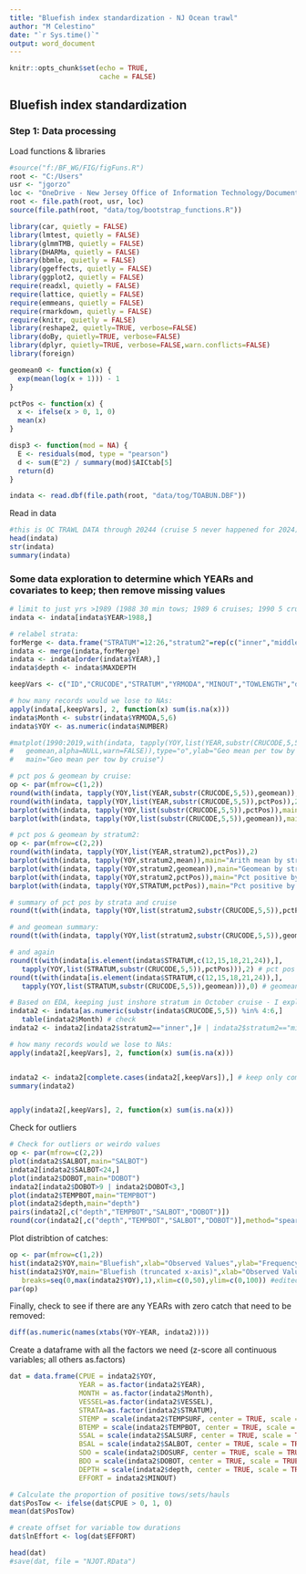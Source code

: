 ---
title: "Bluefish index standardization - NJ Ocean trawl"
author: "M Celestino"
date: "`r Sys.time()`"
output: word_document
---

```{r setup, include=FALSE}
knitr::opts_chunk$set(echo = TRUE,
                      cache = FALSE)
```

## Bluefish index standardization

### Step 1: Data processing

Load functions & libraries
```{r}
#source("f:/BF_WG/FIG/figFuns.R")
root <- "C:/Users"
usr <- "jgorzo"
loc <- "OneDrive - New Jersey Office of Information Technology/Documents"
root <- file.path(root, usr, loc)
source(file.path(root, "data/tog/bootstrap_functions.R"))

library(car, quietly = FALSE)
library(lmtest, quietly = FALSE)
library(glmmTMB, quietly = FALSE)
library(DHARMa, quietly = FALSE)
library(bbmle, quietly = FALSE)
library(ggeffects, quietly = FALSE)
library(ggplot2, quietly = FALSE)
require(readxl, quietly = FALSE)
require(lattice, quietly = FALSE)
require(emmeans, quietly = FALSE)
require(rmarkdown, quietly = FALSE)
require(knitr, quietly = FALSE)
library(reshape2, quietly=TRUE, verbose=FALSE)
library(doBy, quietly=TRUE, verbose=FALSE)
library(dplyr, quietly=TRUE, verbose=FALSE,warn.conflicts=FALSE)
library(foreign)

geomean0 <- function(x) {
  exp(mean(log(x + 1))) - 1
}

pctPos <- function(x) {
  x <- ifelse(x > 0, 1, 0)
  mean(x)
}

disp3 <- function(mod = NA) {
  E <- residuals(mod, type = "pearson")
  d <- sum(E^2) / summary(mod)$AICtab[5]
  return(d)
}

indata <- read.dbf(file.path(root, "data/tog/TOABUN.DBF"))
```

Read in data
```{r}
#this is OC TRAWL DATA through 20244 (cruise 5 never happened for 2024)
head(indata)
str(indata)
summary(indata)
```

### Some data exploration to determine which YEARs and covariates to keep; then remove missing values
```{r}
# limit to just yrs >1989 (1988 30 min tows; 1989 6 cruises; 1990 5 cruises (Dec+Feb combined into single January cruise))
indata <- indata[indata$YEAR>1988,]

# relabel strata:
forMerge <- data.frame("STRATUM"=12:26,"stratum2"=rep(c("inner","middle","outer"),times=5))
indata <- merge(indata,forMerge)                                                # YEAR order gets shuffled here
indata <- indata[order(indata$YEAR),]
indata$depth <- indata$MAXDEPTH

keepVars <- c("ID","CRUCODE","STRATUM","YRMODA","MINOUT","TOWLENGTH","depth","TEMPBOT","SALBOT","DOBOT","stratum2")

# how many records would we lose to NAs:
apply(indata[,keepVars], 2, function(x) sum(is.na(x)))
indata$Month <- substr(indata$YRMODA,5,6)
indata$YOY <- as.numeric(indata$NUMBER)
```

```{r eval=FALSE}
#matplot(1990:2019,with(indata, tapply(YOY,list(YEAR,substr(CRUCODE,5,5)),
#   geomean,alpha=NULL,warn=FALSE)),type="o",ylab="Geo mean per tow by cruise",
#   main="Geo mean per tow by cruise")

# pct pos & geomean by cruise:
op <- par(mfrow=c(1,2))
round(with(indata, tapply(YOY,list(YEAR,substr(CRUCODE,5,5)),geomean)),2)#,alpha=NULL,warn=FALSE)),2) # geomean
round(with(indata, tapply(YOY,list(YEAR,substr(CRUCODE,5,5)),pctPos)),2) # pct pos
barplot(with(indata, tapply(YOY,list(substr(CRUCODE,5,5)),pctPos)),main="Pct positive by cruise")
barplot(with(indata, tapply(YOY,list(substr(CRUCODE,5,5)),geomean)),main="Geometric mean by cruise") #,alpha=NULL,warn=FALSE

# pct pos & geomean by stratum2:
op <- par(mfrow=c(2,2))
round(with(indata, tapply(YOY,list(YEAR,stratum2),pctPos)),2)
barplot(with(indata, tapply(YOY,stratum2,mean)),main="Arith mean by strata")
barplot(with(indata, tapply(YOY,stratum2,geomean)),main="Geomean by strata") #,alpha=NULL,warn=FALSE
barplot(with(indata, tapply(YOY,stratum2,pctPos)),main="Pct positive by strata")
barplot(with(indata, tapply(YOY,STRATUM,pctPos)),main="Pct positive by strata")

# summary of pct pos by strata and cruise
round(t(with(indata, tapply(YOY,list(stratum2,substr(CRUCODE,5,5)),pctPos))),2) # pct pos

# and geomean summary:
round(t(with(indata, tapply(YOY,list(stratum2,substr(CRUCODE,5,5)),geomean))),0) # geomean ,alpha=NULL,warn=FALSE

# and again
round(t(with(indata[is.element(indata$STRATUM,c(12,15,18,21,24)),], 
   tapply(YOY,list(STRATUM,substr(CRUCODE,5,5)),pctPos))),2) # pct pos (inshore strata only)
round(t(with(indata[is.element(indata$STRATUM,c(12,15,18,21,24)),], 
   tapply(YOY,list(STRATUM,substr(CRUCODE,5,5)),geomean))),0) # geomean (inshore strata only) ,alpha=NULL,warn=FALSE
```

```{r}
# Based on EDA, keeping just inshore stratum in October cruise - I explored cruises 4-5 and performance was worse than just cruise 5
indata2 <- indata[as.numeric(substr(indata$CRUCODE,5,5)) %in% 4:6,]
   table(indata2$Month) # check
indata2 <- indata2[indata2$stratum2=="inner",]# | indata2$stratum2=="middle"]

# how many records would we lose to NAs:
apply(indata2[,keepVars], 2, function(x) sum(is.na(x)))


indata2 <- indata2[complete.cases(indata2[,keepVars]),] # keep only complete cases
summary(indata2)


apply(indata2[,keepVars], 2, function(x) sum(is.na(x)))

```


Check for outliers
```{r}
# Check for outliers or weirdo values
op <- par(mfrow=c(2,2))
plot(indata2$SALBOT,main="SALBOT")
indata2[indata2$SALBOT<24,]
plot(indata2$DOBOT,main="DOBOT")
indata2[indata2$DOBOT>9 | indata2$DOBOT<3,]
plot(indata2$TEMPBOT,main="TEMPBOT")
plot(indata2$depth,main="depth")
pairs(indata2[,c("depth","TEMPBOT","SALBOT","DOBOT")])
round(cor(indata2[,c("depth","TEMPBOT","SALBOT","DOBOT")],method="spearman"),2) # no strong correlations (numerically)
```

Plot distribtion of catches:
```{r}
op <- par(mfrow=c(1,2))
hist(indata2$YOY,main="Bluefish",xlab="Observed Values",ylab="Frequency", breaks=seq(0,max(indata2$YOY),1))
hist(indata2$YOY,main="Bluefish (truncated x-axis)",xlab="Observed Values",ylab="Frequency",
   breaks=seq(0,max(indata2$YOY),1),xlim=c(0,50),ylim=c(0,100)) #edited to "zoom in" on tog distribution
par(op)
```

Finally, check to see if there are any YEARs with zero catch that need to be removed:
```{r}
diff(as.numeric(names(xtabs(YOY~YEAR, indata2))))
```


Create a dataframe with all the factors we need (z-score all continuous variables; all others as.factors)
```{r}
dat = data.frame(CPUE = indata2$YOY,
                 YEAR = as.factor(indata2$YEAR),
                 MONTH = as.factor(indata2$Month),
                 VESSEL=as.factor(indata2$VESSEL),
                 STRATA=as.factor(indata2$STRATUM),
                 STEMP = scale(indata2$TEMPSURF, center = TRUE, scale = TRUE), #Z.scr(indata2$TEMPSURF), 
                 BTEMP = scale(indata2$TEMPBOT, center = TRUE, scale = TRUE), #Z.scr(indata2$TEMPBOT),
                 SSAL = scale(indata2$SALSURF, center = TRUE, scale = TRUE), #Z.scr(indata2$SALSURF),
                 BSAL = scale(indata2$SALBOT, center = TRUE, scale = TRUE), #Z.scr(indata2$SALBOT),
                 SDO = scale(indata2$DOSURF, center = TRUE, scale = TRUE), #Z.scr(indata2$DOSURF),
                 BDO = scale(indata2$DOBOT, center = TRUE, scale = TRUE), #Z.scr(indata2$DOBOT),
                 DEPTH = scale(indata2$depth, center = TRUE, scale = TRUE), #Z.scr(indata2$depth),
                 EFFORT = indata2$MINOUT)

# Calculate the proportion of positive tows/sets/hauls
dat$PosTow <- ifelse(dat$CPUE > 0, 1, 0)
mean(dat$PosTow)

# create offset for variable tow durations
dat$lnEffort <- log(dat$EFFORT)

head(dat)
#save(dat, file = "NJOT.RData")
```